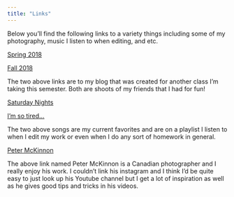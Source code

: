 ```yaml
---
title: "Links"
---
```


Below you'll find the following links to a variety things including some of my photography, music I listen to when editing, and etc.

[Spring 2018](https://brittsthoughts5361647.wordpress.com/2019/01/26/spring-2018/)

[Fall 2018](https://brittsthoughts5361647.wordpress.com/2019/02/08/fall-2018/)

The two above links are to my blog that was created for another class I'm taking this semester. Both are shoots of my friends that I had for fun!

[Saturday Nights](https://www.youtube.com/watch?v=esh8mNoPxGE)

[I'm so tired...](https://www.youtube.com/watch?v=fvjpE_wFL5A)

The two above songs are my current favorites and are on a playlist I listen to when I edit my work or even when I do any sort of homework in general.

[Peter McKinnon](http://www.petermckinnon.com/)

The above link named Peter McKinnon is a Canadian photographer and I really enjoy his work. I couldn't link his instagram and I think I'd be quite easy to just look up his Youtube channel but I get a lot of inspiration as well as he gives good tips and tricks in his videos.